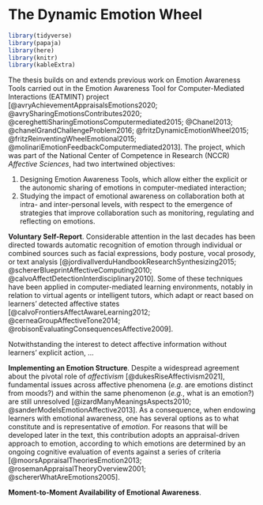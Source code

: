 # The Dynamic Emotion Wheel

```r
library(tidyverse)
library(papaja)
library(here)
library(knitr)
library(kableExtra)

```

The thesis builds on and extends previous work on Emotion Awareness Tools carried out in the Emotion Awareness Tool for Computer-Mediated Interactions (EATMINT) project [@avryAchievementAppraisalsEmotions2020; @avrySharingEmotionsContributes2020; @cereghettiSharingEmotionsComputermediated2015; @Chanel2013; @chanelGrandChallengeProblem2016; @fritzDynamicEmotionWheel2015; @fritzReinventingWheelEmotional2015; @molinariEmotionFeedbackComputermediated2013]. The project, which was part of the National Center of Competence in Research (NCCR) *Affective Sciences*, had two intertwined objectives:

1. Designing Emotion Awareness Tools, which allow either the explicit or the autonomic sharing of 
emotions in computer-mediated interaction; 
2. Studying the impact of emotional awareness on collaboration both at intra- and inter-personal 
levels, with respect to the emergence of strategies that improve collaboration such as monitoring, 
regulating and reflecting on emotions.

**Voluntary Self-Report**. Considerable attention in the last decades has been directed towards automatic recognition of emotion through individual or combined sources such as facial expressions, body posture, vocal prosody, or text analysis [@jordivallverduHandbookResearchSynthesizing2015; @schererBlueprintAffectiveComputing2010; @calvoAffectDetectionInterdisciplinary2010]. Some of these techniques have been applied in computer-mediated learning environments, notably in relation to virtual agents or intelligent tutors, which adapt or react based on learners' detected affective states [@calvoFrontiersAffectAwareLearning2012; @cerneaGroupAffectiveTone2014; @robisonEvaluatingConsequencesAffective2009]. 

Notwithstanding the interest to detect affective information without learners' explicit action, ...

**Implementing an Emotion Structure**. Despite a widespread agreement about the pivotal role of *affectivism* [@dukesRiseAffectivism2021], fundamental issues across affective phenomena (*e.g.* are emotions distinct from moods?) and within the same phenomenon (*e.g.*, what is an emotion?) are still unresolved [@izardManyMeaningsAspects2010; @sanderModelsEmotionAffective2013]. As a consequence, when endowing learners with emotional awareness, one has several options as to what constitute and is representative of *emotion*. For reasons that will be developed later in the text, this contribution adopts an appraisal-driven approach to emotion, according to which emotions are determined by an ongoing cognitive evaluation of events against a series of criteria [@moorsAppraisalTheoriesEmotion2013; @rosemanAppraisalTheoryOverview2001; @schererWhatAreEmotions2005].   

**Moment-to-Moment Availability of Emotional Awareness**.